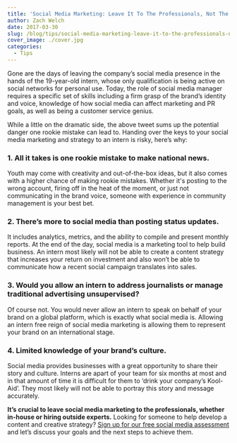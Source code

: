 ```yaml
---
title: 'Social Media Marketing: Leave It To The Professionals, Not The Interns'
author: Zach Welch
date: 2017-03-30
slug: /blog/tips/social-media-marketing-leave-it-to-the-professionals-not-the-interns
cover_image: ./cover.jpg
categories:
  - Tips
---
```


Gone are the days of leaving the company’s social media presence in the hands of the 19-year-old intern, whose only qualification is being active on social networks for personal use. Today, the role of social media manager requires a specific set of skills including a firm grasp of the brand’s identity and voice, knowledge of how social media can affect marketing and PR goals, as well as being a customer service genius.

While a little on the dramatic side, the above tweet sums up the potential danger one rookie mistake can lead to. Handing over the keys to your social media marketing and strategy to an intern is risky, here’s why:

### 1. All it takes is one rookie mistake to make national news.

Youth may come with creativity and out-of-the-box ideas, but it also comes with a higher chance of making rookie mistakes. Whether it's posting to the wrong account, firing off in the heat of the moment, or just not communicating in the brand voice, someone with experience in community management is your best bet.

### 2. There’s more to social media than posting status updates.

It includes analytics, metrics, and the ability to compile and present monthly reports. At the end of the day, social media is a marketing tool to help build business. An intern most likely will not be able to create a content strategy that increases your return on investment and also won’t be able to communicate how a recent social campaign translates into sales.

### 3. Would you allow an intern to address journalists or manage traditional advertising unsupervised?

Of course not. You would never allow an intern to speak on behalf of your brand on a global platform, which is exactly what social media is. Allowing an intern free reign of social media marketing is allowing them to represent your brand on an international stage.

### 4. Limited knowledge of your brand’s culture.

Social media provides businesses with a great opportunity to share their story and culture. Interns are apart of your team for six months at most and in that amount of time it is difficult for them to ‘drink your company’s Kool-Aid’. They most likely will not be able to portray this story and message accurately.

**It’s crucial to leave social media marketing to the professionals, whether in-house or hiring outside experts.** Looking for someone to help develop a content and creative strategy? [Sign up for our free social media assessment][1] and let’s discuss your goals and the next steps to achieve them.

[1]: /free-assessment
